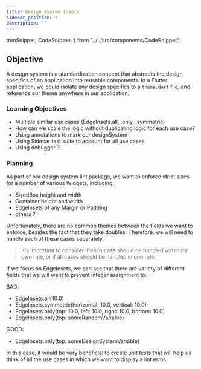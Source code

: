 ```yaml
---
title: Design System Insets
sidebar_position: 5
description: ""
---
```


  trimSnippet,
  CodeSnippet,
} from "../../src/components/CodeSnippet";

## Objective

A design system is a standardization concept that abstracts the design specifics of an application into reusable components.
In a Flutter application, we could isolate any design specifics to a `theme.dart` file, and reference our theme anywhere
in our application.


### Learning Objectives

- Multiple similar use cases (EdgeInsets.all, .only, .symmetric)
- How can we scale the logic without duplicating logic for each use case?
- Using annotations to mark our designSystem
- Using Sidecar test suite to account for all use cases
- Using debugger ?

### Planning

As part of our design system lint package, we want to enforce strict sizes for a number of various Widgets, including:

- SizedBox height and width
- Container height and width
- EdgeInsets of any Margin or Padding
- others ?

Unfortunately, there are no common themes between the fields we want to enforce, besides the fact that they take doubles. Therefore, we will need to handle each of these cases separately.

> It's important to consider if each case should be handled within its own rule, or if all cases should be handled in one rule.

If we focus on EdgeInsets, we can see that there are variety of different fields that we will want to prevent integer assignment to:

BAD:

- EdgeInsets.all(10.0)
- EdgeInsets.symmetric(horizontal: 10.0, vertical: 10.0)
- EdgeInsets.only(top: 10.0, left: 10.0, right: 10.0, bottom: 10.0)
- EdgeInsets.only(top: someRandomVariable)

GOOD:

- EdgeInsets.only(top: someDesignSystemVariable)

In this case, it would be very beneficial to create unit tests that will help us think of all the use cases in which we want to display a lint error.


